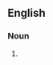 {{also|précipitations}}

==English==

===Noun===
{{head|en|noun form}}

# {{plural of|precipitation|lang=en}}